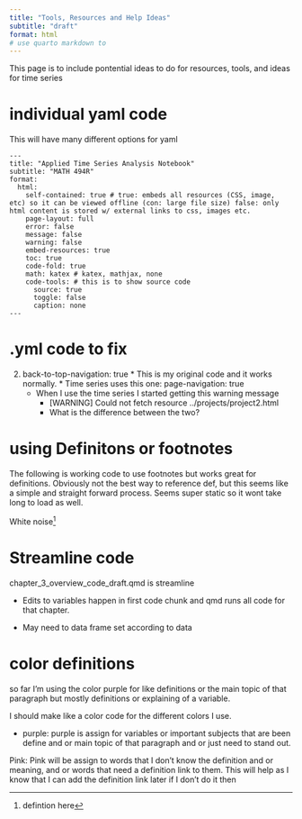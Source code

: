 ```yaml
---
title: "Tools, Resources and Help Ideas"
subtitle: "draft"
format: html
# use quarto markdown to 
---
```



This page is to include pontential ideas to do for resources, tools, and ideas for time series


# individual yaml code

This will have many different options for yaml

```
---
title: "Applied Time Series Analysis Notebook"
subtitle: "MATH 494R"
format: 
  html:
    self-contained: true # true: embeds all resources (CSS, image, etc) so it can be viewed offline (con: large file size) false: only html content is stored w/ external links to css, images etc. 
    page-layout: full
    error: false
    message: false
    warning: false
    embed-resources: true
    toc: true
    code-fold: true
    math: katex # katex, mathjax, none
    code-tools: # this is to show source code
      source: true 
      toggle: false
      caption: none
---

```



# .yml code to fix

2.   back-to-top-navigation: true 
    * This is my original code and it works normally.
    * Time series uses this one: page-navigation: true 
      * When I use the time series I started getting this warning message
        * [WARNING] Could not fetch resource ../projects/project2.html
        * What is the difference between the two?
        

# using Definitons or footnotes

 The following is working code to use footnotes but works great for definitions. Obviously not the best way to reference def, but this seems like a simple and straight forward process. Seems super static so it wont take long to load as well.

White noise[^1]

[^1]: defintion here


# Streamline code

chapter_3_overview_code_draft.qmd is streamline

- Edits to variables happen in first code chunk and qmd runs all code for that chapter.

- May need to data frame set according to data


# color definitions 

so far I'm using the color purple for like definitions or the main topic of that paragraph but mostly definitions or explaining of a variable. 


I should make like a color code for the different colors I use.

- purple: purple is assign for variables or important subjects that are been define and or main topic of that paragraph and or just need to stand out. 

Pink: Pink will be assign to words that I don't know the definition and or meaning, and or words that need a definition link to them. This will help as I know that I can add the definition link later if I don't do it then






